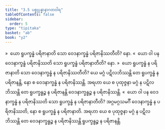 ```yaml
---
title: "3.5 ပစ္စုပ္ပန္နာနာဂတဝါရ"
tableOfContents: false
sidebar:
  order: 5
type: "tipitaka"
basket: "ab"
book: "y2"
---
```



<DynamicBreadcrumb />

<Division number="210" book="y2" e="ch" v="33" p="69">

<Paragraph number="981" book="y2">
»  ယော ရူပက္ခန္ဓံ ပရိဇာနာတိ သော ဝေဒနာက္ခန္ဓံ ပရိဇာနိဿတီတိ? နော.
</Paragraph>

<Paragraph number="982" book="y2">
«  ယော ဝါ ပန ဝေဒနာက္ခန္ဓံ ပရိဇာနိဿတိ သော ရူပက္ခန္ဓံ ပရိဇာနာတီတိ? နော.
</Paragraph>

<Paragraph number="983" book="y2">
»  ယော ရူပက္ခန္ဓံ န ပရိဇာနာတိ သော ဝေဒနာက္ခန္ဓံ န ပရိဇာနိဿတီတိ?
</Paragraph>

<Paragraph number="984" book="y2">
ယေ မဂ္ဂံ ပဋိလဘိဿန္တိ တေ ရူပက္ခန္ဓံ န ပရိဇာနန္တိ, နော စ ဝေဒနာက္ခန္ဓံ န ပရိဇာနိဿန္တိ. အရဟာ ယေ စ ပုထုဇ္ဇနာ မဂ္ဂံ န ပဋိလဘိဿန္တိ တေ ရူပက္ခန္ဓဉ္စ န ပရိဇာနန္တိ ဝေဒနာက္ခန္ဓဉ္စ န ပရိဇာနိဿန္တိ.
</Paragraph>

<Paragraph number="985" book="y2">
«  ယော ဝါ ပန ဝေဒနာက္ခန္ဓံ န ပရိဇာနိဿတိ သော ရူပက္ခန္ဓံ န ပရိဇာနာတီတိ?
</Paragraph>

<Paragraph number="986" book="y2">
အဂ္ဂမဂ္ဂသမင်္ဂီ ဝေဒနာက္ခန္ဓံ န ပရိဇာနိဿတိ, နော စ ရူပက္ခန္ဓံ န ပရိဇာနာတိ. အရဟာ ယေ စ ပုထုဇ္ဇနာ မဂ္ဂံ န ပဋိလဘိဿန္တိ တေ ဝေဒနာက္ခန္ဓဉ္စ န ပရိဇာနိဿန္တိ ရူပက္ခန္ဓဉ္စ န ပရိဇာနန္တိ.
</Paragraph>
</Division>